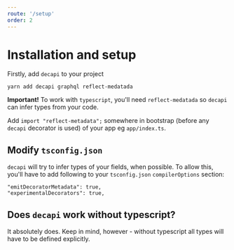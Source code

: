 ```yaml
---
route: '/setup'
order: 2
---
```


# Installation and setup

Firstly, add `decapi` to your project

`yarn add decapi graphql reflect-medatada`

**Important!** To work with `typescript`, you'll need `reflect-medatada` so `decapi` can infer types from your code.

Add `import "reflect-metadata";` somewhere in bootstrap (before any `decapi` decorator is used) of your app eg `app/index.ts`.

## Modify `tsconfig.json`

`decapi` will try to infer types of your fields, when possible. To allow this, you'll have to add following to your `tsconfig.json` `compilerOptions` section:

```
"emitDecoratorMetadata": true,
"experimentalDecorators": true,
```

## Does `decapi` work without typescript?

It absolutely does. Keep in mind, however - without typescript all types will have to be defined explicitly.
